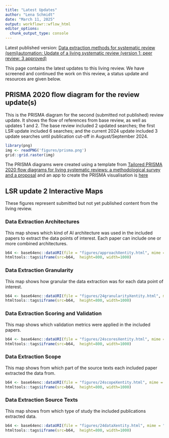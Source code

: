 ```yaml
---
title: "Latest Updates"
author: "Lena Schmidt"
date: "March 11, 2025"
output: workflowr::wflow_html
editor_options:
  chunk_output_type: console
---
```


Latest published version: [ Data extraction methods for systematic review (semi)automation: Update of a living systematic review (version 1; peer review: 3 approved)](https://f1000research.com/articles/10-401)

This page contains the latest updates to this living review. We have screened and continued the work on this review, a status update and resources are given below.



## PRISMA 2020 flow diagram for the review update(s)

This is the PRISMA diagram for the second (submitted not published) review update. It shows the flow of references from base review, as well as updates 1 and 2.
The base review included 2 updated searches; the first LSR update included 6 searches; and the current 2024 update included 3 update searches until publication cut-off in August/September 2024.


```r
library(png)
img <- readPNG('figures/prisma.png')
grid::grid.raster(img)
```

The PRISMA diagrams were created using a template from [Tailored PRISMA 2020 flow diagrams for living systematic reviews: a methodological survey and a proposal](https://f1000research.com/articles/10-192/v3) and an app to create the PRISMA visualisation is [here](https://estech.shinyapps.io/livingprismaflow/)

## LSR update 2 Interactive Maps

These figures represent submitted but not yet published content from the living review.

### Data Extraction Architectures
This map shows which kind of AI architecture was used in the included papers to extract the data points of interest. Each paper can include one or more combined architectures.

```r
b64 <- base64enc::dataURI(file = "figures/approachXentity.html", mime = "text/html")
htmltools::tags$iframe(src=b64,  height=800, width=1000)
```

### Data Extraction Granularity
This map shows how granular the data extraction was for each data point of interest.

```r
b64 <- base64enc::dataURI(file = "figures/24granularityXentity.html", mime = "text/html")
htmltools::tags$iframe(src=b64,  height=800, width=1000)
```

### Data Extraction Scoring and Validation
This map shows which validation metrics were applied in the included papers.

```r
b64 <- base64enc::dataURI(file = "figures/24scoresXentity.html", mime = "text/html")
htmltools::tags$iframe(src=b64,  height=800, width=1000)
```

### Data Extraction Scope
This map shows from which part of the source texts each included paper extracted the data from.

```r
b64 <- base64enc::dataURI(file = "figures/24scopeXentity.html", mime = "text/html")
htmltools::tags$iframe(src=b64,  height=800, width=1000)
```

### Data Extraction Source Texts
This map shows from which type of study the included publications extracted data.

```r
b64 <- base64enc::dataURI(file = "figures/24dataXentity.html", mime = "text/html")
htmltools::tags$iframe(src=b64,  height=800, width=1000)
```

